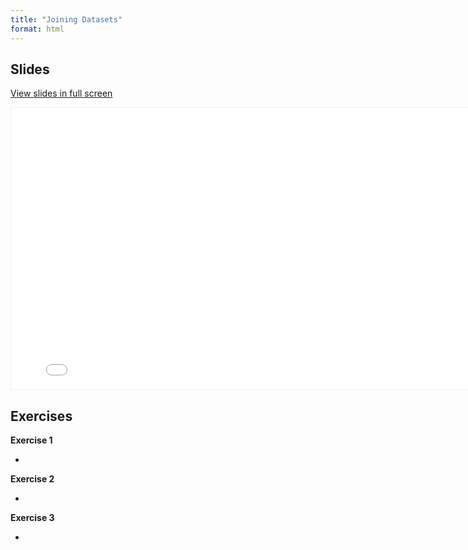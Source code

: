 ```yaml
---
title: "Joining Datasets"
format: html
---
```


## Slides

[View slides in full screen](05_JoiningDatasets.html)

```{=html}
<iframe class="slide-deck" src="05_JoiningDatasets.html" height="450" width="800" style="border: 1px solid #F0F0F0;"></iframe>
```
## Exercises

**Exercise 1**

-    

**Exercise 2**

-    

**Exercise 3**

-    
